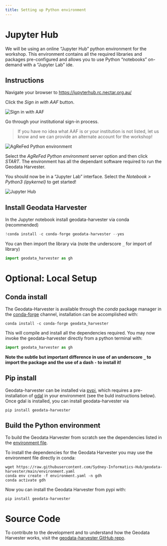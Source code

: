 ```yaml
---
title: Setting up Python environment
---
```


# Jupyter Hub

We will be using an online "Jupyter Hub" python environment for the workshop. This environment contains all the required libraries and packages pre-configured and allows you to use Python "notebooks" on-demand with a "Jupyter Lab" ide.

## Instructions

Navigate your browser to [https://jupyterhub.rc.nectar.org.au/](https://jupyterhub.rc.nectar.org.au/)

Click the *Sign in with AAF* button.

![](assets/ag_01.png "Sign in with AAF")

Go through your institutional sign-in process.

> If you have no idea what AAF is or your institution is not listed, let us know and we can provide an alternate account for the workshop!

![](assets/ag_02.png "AgReFed Python environment")

Select the *AgReFed Python environment* server option and then click *START*. The environment has all the dependant software required to run the Geodata Harvester.

You should now be in a "Jupyter Lab" interface. Select the *Notebook > Python3 (ipykernel)* to get started!

![](assets/ag_03.png "Jupyter Hub")

## Install Geodata Harvester

In the Jupyter notebook install geodata-harvester via conda (recommended)

```python
!conda install -c conda-forge geodata-harvester --yes
```

You can then import the library via (note the underscore `_` for import of library)

```python
import geodata_harvester as gh
```


# Optional: Local Setup

## Conda install

The Geodata-Harvester is available through the *conda* package manager in the [conda-forge](https://anaconda.org/conda-forge/geodata-harvester) channel, installation can be accomplished with:

```
conda install -c conda-forge geodata_harvester
```

This will compile and install all the dependencies required. You may now invoke the geodata-harvester directly from a python terminal with:

```python
import geodata_harvester as gh
```

**Note the subtle but important difference in use of an underscore `_` to import the package and the use of a dash `-` to install it!**

## Pip install

Geodata-harvester can be installed via [pypi](https://pypi.org/project/geodata-harvester/), which requires a pre-installation of [gdal](https://pypi.org/project/GDAL/) in your environment (see the buld instructions below). Once gdal is installed, you can install geodata-harvester via

```
pip install geodata-harvester
```


## Build the Python environment

To build the Geodata Harvester from scratch see the dependencies listed in the [environment file](https://raw.githubusercontent.com/Sydney-Informatics-Hub/geodata-harvester/main/environment.yaml).

To install the dependencies for the Geodata Harvester you may use the environment file directly in conda:

```
wget https://raw.githubusercontent.com/Sydney-Informatics-Hub/geodata-harvester/main/environment.yaml
conda env create -f environment.yaml -n gdh
conda activate gdh
```

Now you can install the Geodata Harvester from pypi with:
```
pip install geodata-harvester
```

# Source Code

To contribute to the development and to understand how the Geodata Harvester works, visit the [geodata-harvester GitHub repo](https://github.com/Sydney-Informatics-Hub/geodata-harvester).
